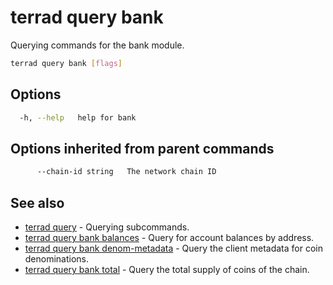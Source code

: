 # terrad query bank

Querying commands for the bank module. 

```sh Terrad
terrad query bank [flags]
```

## Options

```sh Terrad
  -h, --help   help for bank
```

## Options inherited from parent commands

```sh Terrad
      --chain-id string   The network chain ID
```

## See also

* [terrad query](../terrad_query.mdx)	 - Querying subcommands.
* [terrad query bank balances](./terrad_query_bank_balances.mdx)	 - Query for account balances by address.
* [terrad query bank denom-metadata](./terrad_query_bank_denom-metadata.mdx)	 - Query the client metadata for coin denominations.
* [terrad query bank total](./terrad_query_bank_total.mdx)	 - Query the total supply of coins of the chain.


